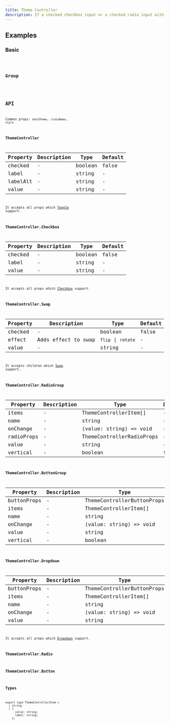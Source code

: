 ```yaml
---
title: Theme Controller
description: If a checked checkbox input or a checked radio input with theme-controller class exists in the page, The page will have the same theme as that input's value.
---
```


## Examples

### Basic

<code src="./demo/basic.tsx" />

### Group

<code src="./demo/group.tsx" />

## API

Common props: `dataTheme`, `className`, `style`

### ThemeController

| Property | Description | Type    | Default |
| -------- | ----------- | ------- | ------- |
| checked  | -           | boolean | false   |
| label    | -           | string  | -       |
| labelAlt | -           | string  | -       |
| value    | -           | string  | -       |

It accepts all props which [Toggle](/components/toggle/) support.

### ThemeController.Checkbox

| Property | Description | Type    | Default |
| -------- | ----------- | ------- | ------- |
| checked  | -           | boolean | false   |
| label    | -           | string  | -       |
| value    | -           | string  | -       |

It accepts all props which [Checkbox](/components/checkbox/) support.

### ThemeController.Swap

| Property | Description         | Type               | Default |
| -------- | ------------------- | ------------------ | ------- |
| checked  | -                   | boolean            | false   |
| effect   | Adds effect to swap | `flip` \| `rotate` | -       |
| value    | -                   | string             | -       |

It accepts children which [Swap](/components/swap/) support.

### ThemeController.RadioGroup

| Property   | Description | Type                      | Default |
| ---------- | ----------- | ------------------------- | ------- |
| items      | -           | ThemeControllerItem[]     | -       |
| name       | -           | string                    | -       |
| onChange   | -           | (value: string) => void   | -       |
| radioProps | -           | ThemeControllerRadioProps | -       |
| value      | -           | string                    | -       |
| vertical   | -           | boolean                   | false   |

### ThemeController.ButtonGroup

| Property    | Description | Type                       | Default |
| ----------- | ----------- | -------------------------- | ------- |
| buttonProps | -           | ThemeControllerButtonProps | -       |
| items       | -           | ThemeControllerItem[]      | -       |
| name        | -           | string                     | -       |
| onChange    | -           | (value: string) => void    | -       |
| value       | -           | string                     | -       |
| vertical    | -           | boolean                    | false   |

### ThemeController.Dropdown

| Property    | Description | Type                       | Default |
| ----------- | ----------- | -------------------------- | ------- |
| buttonProps | -           | ThemeControllerButtonProps | -       |
| items       | -           | ThemeControllerItem[]      | -       |
| name        | -           | string                     | -       |
| onChange    | -           | (value: string) => void    | -       |
| value       | -           | string                     | -       |

It accepts all props which [Dropdown](/components/dropdown/) support.

### ThemeController.Radio

### ThemeController.Button

### Types

```tsx
export type ThemeControllerItem =
  | string
  | {
      value: string;
      label: string;
    };
```

